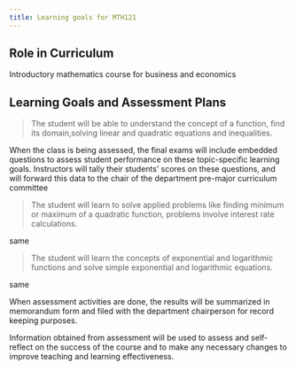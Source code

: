 ```yaml
---
title: Learning goals for MTH121
---
```


## Role in Curriculum

Introductory mathematics course for business and economics

## Learning Goals and Assessment Plans


> The student will be able to understand the concept of a function, find its domain,solving linear and quadratic equations and inequalities.

When the class is being assessed, the final exams will include embedded
questions to assess student performance on these topic-specific learning
goals. Instructors will tally their students' scores on these
questions, and will forward this data to the chair of the department
pre-major curriculum committee

> The student will learn to solve applied problems like finding minimum or maximum of a quadratic function, problems involve interest rate calculations.

same

> The student will learn the concepts of exponential and logarithmic functions and solve simple exponential and logarithmic equations.

same

When assessment activities are done, the results will be summarized in
memorandum form and filed with the department chairperson for record
keeping purposes.

Information obtained from assessment will be used to assess and
self-reflect on the success of the course and to make any necessary
changes to improve teaching and learning effectiveness.
